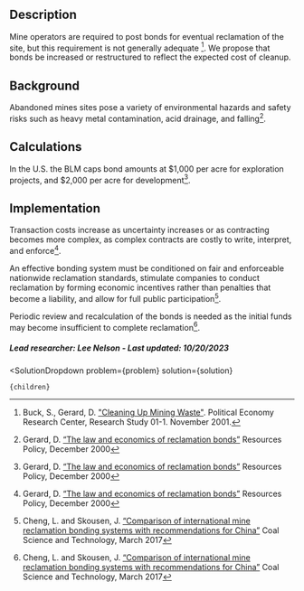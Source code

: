 


## Description
Mine operators are required to post bonds for eventual reclamation of the site, but this requirement is not generally adequate [^"1"]. We propose that bonds be increased or restructured to reflect the expected cost of cleanup.

## Background
Abandoned mines sites pose a variety of environmental hazards and safety risks such as heavy metal contamination, acid drainage, and falling[^”2”].


## Calculations
In the U.S. the BLM caps bond amounts at $1,000 per acre for exploration projects, and $2,000 per acre for development[^”2”].


## Implementation
Transaction costs increase as uncertainty increases or as contracting becomes more complex, as complex contracts are costly to write, interpret, and enforce[^”2”].

An effective bonding system must be conditioned on fair and enforceable nationwide reclamation standards, stimulate companies to conduct reclamation by forming economic incentives rather than penalties that become a liability, and allow for full public participation[^”3”].

Periodic review and recalculation of the bonds is needed as the initial funds may become insufficient to complete reclamation[^”3”].

##### Lead researcher: Lee Nelson - Last updated: 10/20/2023

[^"1"]: Buck, S., Gerard, D. ["Cleaning Up Mining Waste"](https://www.perc.org/wp-content/uploads/old/rs01_1.pdf). Political Economy Research Center, Research Study 01-1. November 2001.

[^”2”]: Gerard, D. [“The law and economics of reclamation bonds”](https://doi.org/10.1016/S0301-4207(00)00033-7) Resources Policy, December 2000

[^”3”]: Cheng, L. and Skousen, J. [“Comparison of international mine reclamation bonding systems with recommendations for China”](https://doi.org/10.1007/s40789-017-0164-3) Coal Science and Technology, March 2017


  <SolutionDropdown 
    problem={problem} 
    solution={solution}
  >
    {children}
  </SolutionDropdown>